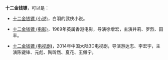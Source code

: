 '''十二金钱镖'''，可以是：

* [[十二金钱镖_(小说)|十二金钱镖 (小说)]]，白羽的武侠小说。

* [[十二金钱镖_(电影)|十二金钱镖 (电影)]]，1969年英属香港电影，导演徐增宏，主演井莉、罗烈、田丰。

* [[十二金钱镖_(电视剧)|十二金钱镖 (电视剧)]]，2014年中国大陆3D电视剧，导演游达志、李宏宇，主演陈键锋、元彪、陶昕然、夏花、王佩宁。

{{disambig|Cat=五字作品消歧义}}